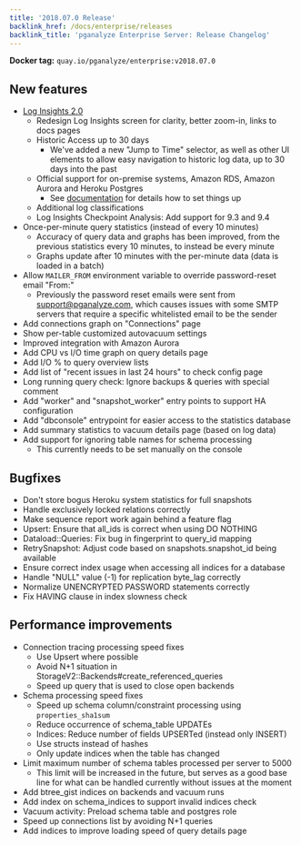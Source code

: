 ```yaml
---
title: '2018.07.0 Release'
backlink_href: /docs/enterprise/releases
backlink_title: 'pganalyze Enterprise Server: Release Changelog'
---
```


**Docker tag:** `quay.io/pganalyze/enterprise:v2018.07.0`

## New features

- [Log Insights 2.0](/blog/postgres-log-monitoring-with-pganalyze)
  - Redesign Log Insights screen for clarity, better zoom-in, links to docs pages
  - Historic Access up to 30 days
      - We've added a new "Jump to Time" selector, as well as other UI elements to
        allow easy navigation to historic log data, up to 30 days into the past
  - Official support for on-premise systems, Amazon RDS, Amazon Aurora and Heroku Postgres
      - See [documentation](/docs/enterprise) for details how to set things up
  - Additional log classifications
  - Log Insights Checkpoint Analysis: Add support for 9.3 and 9.4
- Once-per-minute query statistics (instead of every 10 minutes)
  - Accuracy of query data and graphs has been improved, from the previous statistics
    every 10 minutes, to instead be every minute
  - Graphs update after 10 minutes with the per-minute data (data is loaded in a batch)
- Allow `MAILER_FROM` environment variable to override password-reset email "From:"
  - Previously the password reset emails were sent from support@pganalyze.com,
    which causes issues with some SMTP servers that require a specific whitelisted
    email to be the sender
- Add connections graph on "Connections" page
- Show per-table customized autovacuum settings
- Improved integration with Amazon Aurora
- Add CPU vs I/O time graph on query details page
- Add I/O % to query overview lists
- Add list of "recent issues in last 24 hours" to check config page
- Long running query check: Ignore backups & queries with special comment
- Add "worker" and "snapshot_worker" entry points to support HA configuration
- Add "dbconsole" entrypoint for easier access to the statistics database
- Add summary statistics to vacuum details page (based on log data)
- Add support for ignoring table names for schema processing
  - This currently needs to be set manually on the console

## Bugfixes

- Don't store bogus Heroku system statistics for full snapshots
- Handle exclusively locked relations correctly
- Make sequence report work again behind a feature flag
- Upsert: Ensure that all_ids is correct when using DO NOTHING
- Dataload::Queries: Fix bug in fingerprint to query_id mapping
- RetrySnapshot: Adjust code based on snapshots.snapshot_id being available
- Ensure correct index usage when accessing all indices for a database
- Handle "NULL" value (-1) for replication byte_lag correctly
- Normalize UNENCRYPTED PASSWORD statements correctly
- Fix HAVING clause in index slowness check


## Performance improvements

- Connection tracing processing speed fixes
  - Use Upsert where possible
  - Avoid N+1 situation in StorageV2::Backends#create_referenced_queries
  - Speed up query that is used to close open backends
- Schema processing speed fixes
  - Speed up schema column/constraint processing using `properties_sha1sum`
  - Reduce occurrence of schema_table UPDATEs
  - Indices: Reduce number of fields UPSERTed (instead only INSERT)
  - Use structs instead of hashes
  - Only update indices when the table has changed
- Limit maximum number of schema tables processed per server to 5000
  - This limit will be increased in the future, but serves as a good base line
    for what can be handled currently without issues at the moment
- Add btree_gist indices on backends and vacuum runs
- Add index on schema_indices to support invalid indices check
- Vacuum activity: Preload schema table and postgres role
- Speed up connections list by avoiding N+1 queries
- Add indices to improve loading speed of query details page
